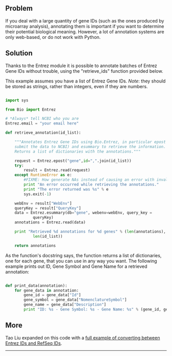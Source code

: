 == Problem ==

If you deal with a large quantity of gene IDs (such as the ones produced by microarray analysis), annotating them is important if you want to determine their potential biological meaning. However, a lot of annotation systems are only web-based, or do not work with Python. 

== Solution ==

Thanks to the Entrez module it is possible to annotate batches of Entrez Gene IDs without trouble, using the "retrieve_ids" function provided below.

This example assumes you have a list of Entrez Gene IDs. ''Note'': they should be stored as strings, rather than integers, even if they are numbers.

<source lang=python>

import sys

from Bio import Entrez

# *Always* tell NCBI who you are
Entrez.email = "your email here"

def retrieve_annotation(id_list):

    """Annotates Entrez Gene IDs using Bio.Entrez, in particular epost (to
    submit the data to NCBI) and esummary to retrieve the information. 
    Returns a list of dictionaries with the annotations."""

    request = Entrez.epost("gene",id=",".join(id_list))
    try:
        result = Entrez.read(request)
    except RuntimeError as e:
        #FIXME: How generate NAs instead of causing an error with invalid IDs?
        print "An error occurred while retrieving the annotations."
        print "The error returned was %s" % e
        sys.exit(-1)

    webEnv = result["WebEnv"]
    queryKey = result["QueryKey"]
    data = Entrez.esummary(db="gene", webenv=webEnv, query_key =
            queryKey)
    annotations = Entrez.read(data)

    print "Retrieved %d annotations for %d genes" % (len(annotations),
            len(id_list))

    return annotations
</source>

As the function's docstring says, the function returns a list of dictionaries, one for each gene, that you can use in any way you want. The following example prints out ID, Gene Symbol and Gene Name for a retrieved annotation:

<source lang=python>

def print_data(annotation):
    for gene_data in annotation:
        gene_id = gene_data["Id"]
        gene_symbol = gene_data["NomenclatureSymbol"]
        gene_name = gene_data["Description"]
        print "ID: %s - Gene Symbol: %s - Gene Name: %s" % (gene_id, gene_symbol, gene_name)
</source>

== More ==

Tao Liu expanded on this code with a [http://blog.vladimirliu.com/2011/05/05/convert-between-entrez-ids-and-refseq-ids-using-biopython/ full example of converting between Entrez IDs and RefSeq IDs].


----
